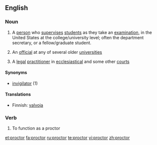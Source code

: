 {{also|Proctor}}
==English==

===Noun===
{{wikipedia}}
{{en-noun}}

# {{US}} A [[person]] who [[supervise]]s [[student]]s as they take an [[examination]], in the United States at the college/university level; often the department secretary, or a fellow/graduate student.
# {{UK}} An [[official]] at any of several older [[university|universities]]
# {{UK|law}} A [[legal]] [[practitioner]] in [[ecclesiastical]] and some other [[court]]s

====Synonyms====
* [[invigilator]] (1)

====Translations====
* Finnish: [[valvoja]]

===Verb===
{{en-verb}}

# {{US}} To function as a proctor

[[et:proctor]]
[[fa:proctor]]
[[ru:proctor]]
[[te:proctor]]
[[vi:proctor]]
[[zh:proctor]]